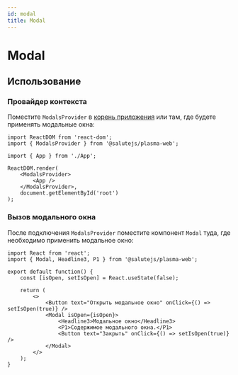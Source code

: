 ```yaml
---
id: modal
title: Modal
---
```



# Modal
<Description name="Modal" />
<PropsTable name="Modal" />

## Использование

### Провайдер контекста
Поместите `ModalsProvider` в [корень приложения](../#корень-приложения) или там, где будете применять модальные окна:

```tsx title="index.ts"
import ReactDOM from 'react-dom';
import { ModalsProvider } from '@salutejs/plasma-web';

import { App } from './App';

ReactDOM.render(
    <ModalsProvider>
        <App />
    </ModalsProvider>,
    document.getElementById('root')
);
```

### Вызов модального окна
После подключения `ModalsProvider` поместите компонент `Modal` туда, где необходимо применить модальное окно:

```tsx title="Example.tsx"
import React from 'react';
import { Modal, Headline3, P1 } from '@salutejs/plasma-web';

export default function() {
    const [isOpen, setIsOpen] = React.useState(false);

    return (
        <>
            <Button text="Открыть модальное окно" onClick={() => setIsOpen(true)} />
            <Modal isOpen={isOpen}>
                <Headline3>Модальное окно</Headline3>
                <P1>Содержимое модального окна.</P1>
                <Button text="Закрыть" onClick={() => setIsOpen(true)} />
            </Modal>
        </>
    );
}
```
